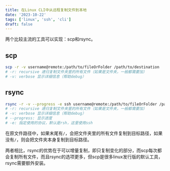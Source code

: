```yaml
---
title: 在Linux CLI中从远程复制文件到本地
date: '2023-10-22'
tags: ['linux', 'ssh', 'cli']
draft: false
---
```


两个比较主流的工具可以实现：scp和rsync。

## scp

```bash
scp -r -v username@remote:/path/to/fileOrFolder /path/to/destination
# -r: recursive 递归复制文件夹里的所有文件（如果是文件夹，一般都需要加）
# -v: verbose 显示详细信息（帮助debug）
```

## rsync

```bash
rsync -r -v --progress -e ssh username@remote:/path/to/fileOrFolder /path/to/destination
# -r: recursive 递归复制文件夹里的所有文件（如果是文件夹，一般都需要加）
# -v: verbose 显示详细信息（帮助debug）
# --progress: 显示进度
# -e: 指定使用的协议，默认是rsh，这里使用ssh
```

在原文件路径中，如果末尾有`/`，会把文件夹里的所有文件复制到目标路径，如果没有`/`，则会把文件夹本身复制到目标路径。

两者相比，rsync的优势在于可以增量复制，即只复制变化的部分，而scp每次都会复制所有文件，而且rsync的选项更多，但scp是很多linux发行版的默认工具，rsync需要额外安装。
